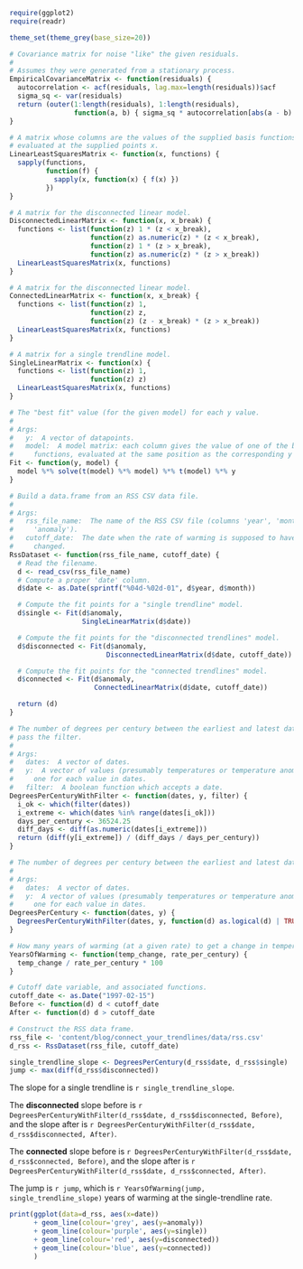 

```r
require(ggplot2)
require(readr)

theme_set(theme_grey(base_size=20))

# Covariance matrix for noise "like" the given residuals.
#
# Assumes they were generated from a stationary process.
EmpiricalCovarianceMatrix <- function(residuals) {
  autocorrelation <- acf(residuals, lag.max=length(residuals))$acf
  sigma_sq <- var(residuals)
  return (outer(1:length(residuals), 1:length(residuals),
                function(a, b) { sigma_sq * autocorrelation[abs(a - b) + 1] }))
}

# A matrix whose columns are the values of the supplied basis functions,
# evaluated at the supplied points x.
LinearLeastSquaresMatrix <- function(x, functions) {
  sapply(functions,
         function(f) {
           sapply(x, function(x) { f(x) })
         })
}

# A matrix for the disconnected linear model.
DisconnectedLinearMatrix <- function(x, x_break) {
  functions <- list(function(z) 1 * (z < x_break),
                    function(z) as.numeric(z) * (z < x_break),
                    function(z) 1 * (z > x_break),
                    function(z) as.numeric(z) * (z > x_break))
  LinearLeastSquaresMatrix(x, functions)
}

# A matrix for the disconnected linear model.
ConnectedLinearMatrix <- function(x, x_break) {
  functions <- list(function(z) 1,
                    function(z) z,
                    function(z) (z - x_break) * (z > x_break))
  LinearLeastSquaresMatrix(x, functions)
}

# A matrix for a single trendline model.
SingleLinearMatrix <- function(x) {
  functions <- list(function(z) 1,
                    function(z) z)
  LinearLeastSquaresMatrix(x, functions)
}

# The "best fit" value (for the given model) for each y value.
#
# Args:
#   y:  A vector of datapoints.
#   model:  A model matrix: each column gives the value of one of the basis
#     functions, evaluated at the same position as the corresponding y value.
Fit <- function(y, model) {
  model %*% solve(t(model) %*% model) %*% t(model) %*% y
}

# Build a data.frame from an RSS CSV data file.
#
# Args:
#   rss_file_name:  The name of the RSS CSV file (columns 'year', 'month',
#     'anomaly').
#   cutoff_date:  The date when the rate of warming is supposed to have
#     changed.
RssDataset <- function(rss_file_name, cutoff_date) {
  # Read the filename.
  d <- read_csv(rss_file_name)
  # Compute a proper 'date' column.
  d$date <- as.Date(sprintf("%04d-%02d-01", d$year, d$month))

  # Compute the fit points for a "single trendline" model.
  d$single <- Fit(d$anomaly,
                  SingleLinearMatrix(d$date))

  # Compute the fit points for the "disconnected trendlines" model.
  d$disconnected <- Fit(d$anomaly,
                        DisconnectedLinearMatrix(d$date, cutoff_date))

  # Compute the fit points for the "connected trendlines" model.
  d$connected <- Fit(d$anomaly,
                     ConnectedLinearMatrix(d$date, cutoff_date))

  return (d)
}

# The number of degrees per century between the earliest and latest dates which
# pass the filter.
#
# Args:
#   dates:  A vector of dates.
#   y:  A vector of values (presumably temperatures or temperature anomalies),
#     one for each value in dates.
#   filter:  A boolean function which accepts a date.
DegreesPerCenturyWithFilter <- function(dates, y, filter) {
  i_ok <- which(filter(dates))
  i_extreme <- which(dates %in% range(dates[i_ok]))
  days_per_century <- 36524.25
  diff_days <- diff(as.numeric(dates[i_extreme]))
  return (diff(y[i_extreme]) / (diff_days / days_per_century)) 
}

# The number of degrees per century between the earliest and latest dates.
#
# Args:
#   dates:  A vector of dates.
#   y:  A vector of values (presumably temperatures or temperature anomalies),
#     one for each value in dates.
DegreesPerCentury <- function(dates, y) {
  DegreesPerCenturyWithFilter(dates, y, function(d) as.logical(d) | TRUE)
}

# How many years of warming (at a given rate) to get a change in temperature?
YearsOfWarming <- function(temp_change, rate_per_century) {
  temp_change / rate_per_century * 100
}

# Cutoff date variable, and associated functions.
cutoff_date <- as.Date("1997-02-15")
Before <- function(d) d < cutoff_date
After <- function(d) d > cutoff_date

# Construct the RSS data frame.
rss_file <- 'content/blog/connect_your_trendlines/data/rss.csv'
d_rss <- RssDataset(rss_file, cutoff_date)

single_trendline_slope <- DegreesPerCentury(d_rss$date, d_rss$single)
jump <- max(diff(d_rss$disconnected))
```

The slope for a single trendline is `r single_trendline_slope`.

The **disconnected** slope before is
`r DegreesPerCenturyWithFilter(d_rss$date, d_rss$disconnected, Before)`,
and the slope after is
`r DegreesPerCenturyWithFilter(d_rss$date, d_rss$disconnected, After)`.

The **connected** slope before is
`r DegreesPerCenturyWithFilter(d_rss$date, d_rss$connected, Before)`,
and the slope after is
`r DegreesPerCenturyWithFilter(d_rss$date, d_rss$connected, After)`.

The jump is `r jump`, which is `r YearsOfWarming(jump, single_trendline_slope)`
years of warming at the single-trendline rate.

```r
print(ggplot(data=d_rss, aes(x=date))
      + geom_line(colour='grey', aes(y=anomaly))
      + geom_line(colour='purple', aes(y=single))
      + geom_line(colour='red', aes(y=disconnected))
      + geom_line(colour='blue', aes(y=connected))
      )
```
